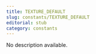 ```yaml
---
title: TEXTURE_DEFAULT
slug: constants/TEXTURE_DEFAULT
editorial: stub
category: constants
---
```


<LSLConstant
	name="TEXTURE_DEFAULT"
	type="string"
	value="89556747-24cb-43ed-920b-47caed15465f"
/>

No description available.
